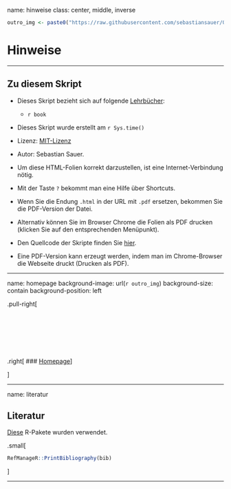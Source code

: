 
name: hinweise
class: center, middle, inverse




```r
outro_img <- paste0("https://raw.githubusercontent.com/sebastiansauer/QM2-Folien/main/img/outro/img", params$kapitel_nr, ".jpg")
```


# Hinweise 

---

## Zu diesem Skript

- Dieses Skript bezieht sich auf folgende [Lehrbücher](#literatur): 
  - `r book`


- Dieses Skript wurde erstellt am `r Sys.time()` 

- Lizenz: [MIT-Lizenz](https://github.com/sebastiansauer/QM2-Folien/blob/main/LICENSE)

- Autor: Sebastian Sauer.

- Um diese HTML-Folien korrekt darzustellen, ist eine Internet-Verbindung nötig.

- Mit der Taste `?` bekommt man eine Hilfe über Shortcuts.

- Wenn Sie die Endung `.html` in der URL mit `.pdf` ersetzen, bekommen Sie die PDF-Version der Datei. 

- Alternativ können Sie im Browser Chrome die Folien als PDF drucken (klicken Sie auf den entsprechenden Menüpunkt).

- Den Quellcode der Skripte finden Sie [hier](https://github.com/sebastiansauer/QM2-Folien/tree/main/Themen).

- Eine PDF-Version kann erzeugt werden, indem man im Chrome-Browser die Webseite druckt (Drucken als PDF).

---

name: homepage
background-image: url(`r outro_img`)
background-size: contain
background-position: left




.pull-right[

</br>
</br>
</br>
</br>
</br>
</br>
.right[
### [Homepage](https://sebastiansauer.github.io/bayes-start/)
]


]





<!-- https://github.com/sebastiansauer/QM2-Folien/blob/main/img/outro/img1.jpg?raw=true -->
<!-- ../img/outro/img -->

---

name: literatur

## Literatur

[Diese](https://sebastiansauer.github.io/QM2-Folien/citations.html) R-Pakete wurden verwendet.

.small[
```r
RefManageR::PrintBibliography(bib)
```

]


---


